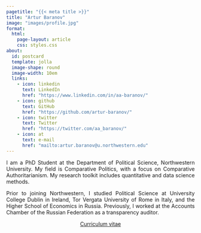 ```yaml
---
pagetitle: "{{< meta title >}}"
title: "Artur Baranov"
image: "images/profile.jpg"
format: 
  html:
    page-layout: article
    css: styles.css
about:
  id: postcard
  template: jolla
  image-shape: round
  image-width: 10em
  links:
    - icon: linkedin
      text: LinkedIn
      href: "https://www.linkedin.com/in/aa-baranov/"
    - icon: github
      text: GitHub
      href: "https://github.com/artur-baranov/"
    - icon: twitter
      text: Twitter
      href: "https://twitter.com/aa_baranov/"
    - icon: at
      text: e-mail
      href: "mailto:artur.baranov@u.northwestern.edu"
---
```


::: {#postcard style="text-align: justify;"}
I am a PhD Student at the Department of Political Science, Northwestern University. My field is Comparative Politics, with a focus on Comparative Authoritarianism. My research toolkit includes quantitative and data science methods.

Prior to joining Northwestern,  I studied Political Science at University College Dublin in Ireland, Tor Vergata University of Rome in Italy, and the Higher School of Economics in Russia. Previously, I worked at the Accounts Chamber of the Russian Federation as a transparency auditor.

<center><a class="btn btn-primary" href="CV_abaranov.pdf">Curriculum vitae</a></center>
:::

